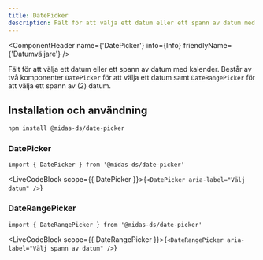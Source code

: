 ```yaml
---
title: DatePicker
description: Fält för att välja ett datum eller ett spann av datum med kalender.
---
```



<ComponentHeader
  name={'DatePicker'}
  info={Info}
  friendlyName={'Datumväljare'}
/>

Fält för att välja ett datum eller ett spann av datum med kalender. Består av två komponenter `DatePicker` för att välja ett datum samt `DateRangePicker` för att välja ett spann av (2) datum.

## Installation och användning

```bash npm2yarn
npm install @midas-ds/date-picker
```

### DatePicker

```tsx
import { DatePicker } from '@midas-ds/date-picker'
```

<LiveCodeBlock scope={{ DatePicker }}>{`<DatePicker aria-label="Välj datum" />`}</LiveCodeBlock>

### DateRangePicker

```tsx
import { DateRangePicker } from '@midas-ds/date-picker'
```

<LiveCodeBlock scope={{ DateRangePicker }}>{`<DateRangePicker aria-label="Välj spann av datum" />`}</LiveCodeBlock>

<ComponentFooter info={Info} />
